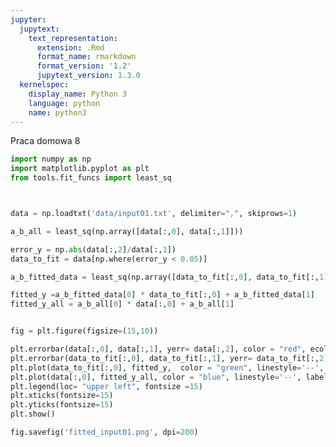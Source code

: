 ```yaml
---
jupyter:
  jupytext:
    text_representation:
      extension: .Rmd
      format_name: rmarkdown
      format_version: '1.2'
      jupytext_version: 1.3.0
  kernelspec:
    display_name: Python 3
    language: python
    name: python3
---
```


Praca domowa 8

```python
import numpy as np
import matplotlib.pyplot as plt
from tools.fit_funcs import least_sq 



data = np.loadtxt('data/input01.txt', delimiter=",", skiprows=1)

a_b_all = least_sq(np.array([data[:,0], data[:,1]]))

error_y = np.abs(data[:,2]/data[:,1])
data_to_fit = data[np.where(error_y < 0.05)]

a_b_fitted_data = least_sq(np.array([data_to_fit[:,0], data_to_fit[:,1]]))

fitted_y =a_b_fitted_data[0] * data_to_fit[:,0] + a_b_fitted_data[1]
fitted_y_all = a_b_all[0] * data[:,0] + a_b_all[1]


fig = plt.figure(figsize=(15,10))

plt.errorbar(data[:,0], data[:,1], yerr= data[:,2], color = "red", ecolor='red', fmt ='^')
plt.errorbar(data_to_fit[:,0], data_to_fit[:,1], yerr= data_to_fit[:,2],color="black", ecolor='black', fmt = 's' )
plt.plot(data_to_fit[:,0], fitted_y,  color = "green", linestyle='--', label ='\u0394 5%')
plt.plot(data[:,0], fitted_y_all, color = "blue", linestyle='--', label = 'all')
plt.legend(loc= "upper left", fontsize =15)
plt.xticks(fontsize=15)
plt.yticks(fontsize=15)
plt.show()

```

```python

fig.savefig('fitted_input01.png', dpi=200)

```
